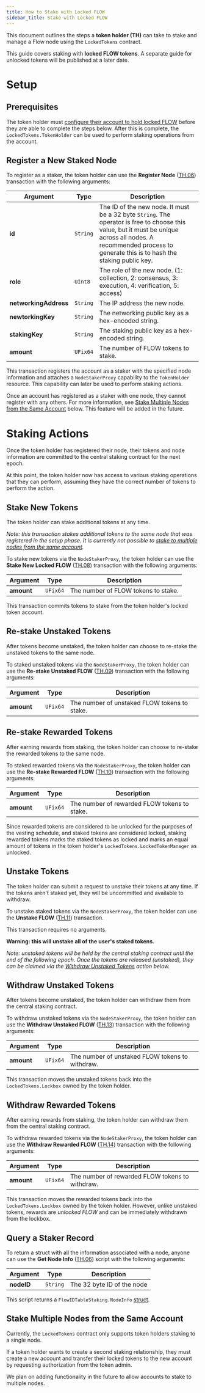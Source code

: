 ```yaml
---
title: How to Stake with Locked FLOW
sidebar_title: Stake with Locked FLOW
---
```


This document outlines the steps a **token holder (TH)** can take to stake and manage 
a Flow node using the `LockedTokens` contract.

<Callout type="warning">

This guide covers staking with **locked FLOW tokens**. 
A separate guide for unlocked tokens will be published at a later date.
</Callout>

# Setup

## Prerequisites

The token holder must [configure their account to hold locked FLOW](/token/locked-account-setup) 
before they are able to complete the steps below. After this is complete, 
the `LockedTokens.TokenHolder` can be used to perform staking operations from the account.

## Register a New Staked Node

To register as a staker, the token holder can use the **Register Node** ([TH.06](/protocol/core-contracts/locked-tokens/#token-holder))
transaction with the following arguments:

| Argument              | Type     | Description |
|-----------------------|----------|-------------|
| **id**                | `String` | The ID of the new node. It must be a 32 byte `String`. The operator is free to choose this value, but it must be unique across all nodes. A recommended process to generate this is to hash the staking public key. |
| **role**              | `UInt8`  | The role of the new node. (1: collection, 2: consensus, 3: execution, 4: verification, 5: access) |
| **networkingAddress** | `String` | The IP address the new node. |
| **newtorkingKey**     | `String` | The networking public key as a hex-encoded string. |
| **stakingKey**        | `String` | The staking public key as a hex-encoded string. |
| **amount**            | `UFix64` | The number of FLOW tokens to stake. |

This transaction registers the account as a staker with the specified node information
and attaches a `NodeStakerProxy` capability to the `TokenHolder` resource. 
This capability can later be used to perform staking actions.

Once an account has registered as a staker with one node, they cannot register with any others. 
For more information, see [Stake Multiple Nodes from the Same Account](#stake-multiple-nodes-from-the-same-account) below.
This feature will be added in the future.

# Staking Actions

Once the token holder has registered their node,
their tokens and node information are committed to the central staking contract for the next epoch.

At this point, the token holder now has access to various staking operations that they can perform,
assuming they have the correct number of tokens to perform the action.

## Stake New Tokens

The token holder can stake additional tokens at any time.

_Note: this transaction stakes additional tokens to the same node that was registered in the setup phase.
It is currently not possible to [stake to multiple nodes from the same account](#stake-multiple-nodes-from-the-same-account)._

To stake new tokens via the `NodeStakerProxy`,
the token holder can use the **Stake New Locked FLOW** ([TH.08](/protocol/core-contracts/locked-tokens/#token-holder)) 
transaction with the following arguments:

| Argument   | Type     | Description |
|------------|----------|-------------|
| **amount** | `UFix64` | The number of FLOW tokens to stake. |

This transaction commits tokens to stake from the token holder's locked token account.

## Re-stake Unstaked Tokens

After tokens become unstaked, the token holder can choose to re-stake the unstaked tokens to the same node.

To staked unstaked tokens via the `NodeStakerProxy`, 
the token holder can use the **Re-stake Unstaked FLOW** ([TH.09](/protocol/core-contracts/locked-tokens/#token-holder)) 
transaction with the following arguments:

| Argument   | Type     | Description |
|------------|----------|-------------|
| **amount** | `UFix64` | The number of unstaked FLOW tokens to stake. |

## Re-stake Rewarded Tokens

After earning rewards from staking, the token holder can choose to re-stake the rewarded tokens to the same node.

To staked rewarded tokens via the `NodeStakerProxy`, 
the token holder can use the **Re-stake Rewarded FLOW** ([TH.10](/protocol/core-contracts/locked-tokens/#token-holder)) 
transaction with the following arguments:

| Argument   | Type     | Description |
|------------|----------|-------------|
| **amount** | `UFix64` | The number of rewarded FLOW tokens to stake. |

Since rewarded tokens are considered to be unlocked for the purposes of the vesting schedule,
and staked tokens are considered locked, staking rewarded tokens marks the staked tokens as locked
and marks an equal amount of tokens in the token holder's `LockedTokens.LockedTokenManager` as unlocked.

## Unstake Tokens

The token holder can submit a request to unstake their tokens at any time.
If the tokens aren't staked yet, they will be uncommitted and available to withdraw.

To unstake staked tokens via the `NodeStakerProxy`, the token holder can use 
the **Unstake FLOW** ([TH.11](/protocol/core-contracts/locked-tokens/#token-holder)) transaction.

This transaction requires no arguments.

**Warning: this will unstake all of the user's staked tokens.**

_Note: unstaked tokens will be held by the central staking contract until the end of the following epoch. 
Once the tokens are released (unstaked), they can be claimed via the 
[Withdraw Unstaked Tokens](#withdraw-unstaked-tokens) action below._

## Withdraw Unstaked Tokens

After tokens become unstaked, the token holder can withdraw them from the central staking contract.

To withdraw unstaked tokens via the `NodeStakerProxy`, 
the token holder can use the **Withdraw Unstaked FLOW** ([TH.13](/protocol/core-contracts/locked-tokens/#token-holder)) 
transaction with the following arguments:

| Argument   | Type     | Description |
|------------|----------|-------------|
| **amount** | `UFix64` | The number of unstaked FLOW tokens to withdraw. |

This transaction moves the unstaked tokens back into the `LockedTokens.Lockbox` owned by the token holder.

## Withdraw Rewarded Tokens

After earning rewards from staking, the token holder can withdraw them from the central staking contract.

To withdraw rewarded tokens via the `NodeStakerProxy`, 
the token holder can use the **Withdraw Rewarded FLOW** ([TH.14](/protocol/core-contracts/locked-tokens/#token-holder)) 
transaction with the following arguments:

| Argument   | Type     | Description |
|------------|----------|-------------|
| **amount** | `UFix64` | The number of rewarded FLOW tokens to withdraw. |

This transaction moves the rewarded tokens back into the `LockedTokens.Lockbox` owned by the token holder. 
However, unlike unstaked tokens, rewards are _unlocked FLOW_ and can be immediately withdrawn from the lockbox.

## Query a Staker Record

To return a struct with all the information associated with a node, anyone
can use the **Get Node Info** ([TH.06](/protocol/core-contracts/locked-tokens/#token-holder)) script with the following arguments:

| Argument   | Type     | Description |
|------------|----------|-------------|
| **nodeID** | `String` | The 32 byte ID of the node |

This script returns a `FlowIDTableStaking.NodeInfo` [struct](https://github.com/onflow/flow-core-contracts/blob/master/contracts/FlowIDTableStaking.cdc#L264).

## Stake Multiple Nodes from the Same Account

Currently, the `LockedTokens` contract only supports token holders staking to a single node.

If a token holder wants to create a second staking relationship, they must create a new account
and transfer their locked tokens to the new account by requesting authorization from the token admin.

We plan on adding functionality in the future to allow accounts to stake to multiple nodes.
